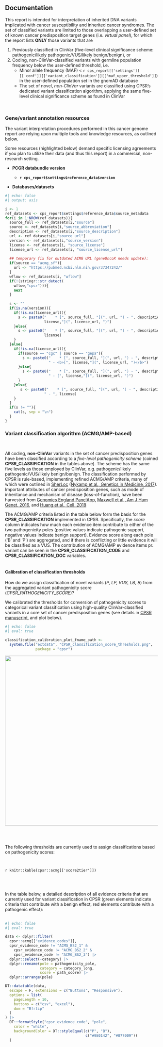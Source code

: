 ## Documentation

This report is intended for interpretation of inherited DNA variants implicated with cancer susceptibility and inherited cancer syndromes. The set of classified variants are limited to those overlapping a user-defined set of known cancer predisposition target genes (i.e. _virtual panel_), for which the report lists __ONLY__ those variants that are

1. Previously classified in ClinVar (five-level clinical significance scheme: pathogenic/likely pathogenic/VUS/likely benign/benign), or
2. Coding, non-ClinVar-classified variants with germline population frequency below the user-defined threshold, i.e. 
    * Minor allele frequency (MAF) < `r cps_report[['settings']][['conf']][['variant_classification']][['maf_upper_threshold']]`) in the user-defined population set in the gnomAD database
    * The set of novel, _non-ClinVar_ variants are classified using CPSR's dedicated variant classification algorithm, applying the same five-level clinical significance scheme as found in ClinVar

<br>

::: {.panel-tabset}

### Gene/variant annotation resources

The variant interpretation procedures performed in this cancer genome report are relying upon multiple tools and knowledge resources, as outlined below. 

::: {.callout-important title="Licensing note"}

Some resources (highlighted below) demand specific licensing agreements if you plan to utilize their data (and thus this report) in a commercial, non-research setting.

:::


* __PCGR databundle version__

  * __`r cps_report$settings$reference_data$version`__

* __Databases/datasets__ 
```r
#| echo: false
#| output: asis

i <- 1
ref_datasets <- cps_report$settings$reference_data$source_metadata
for(i in 1:NROW(ref_datasets)){
  source_full <- ref_datasets[i,"source"]
  source <- ref_datasets[i,"source_abbreviation"]
  description <- ref_datasets[i,"source_description"]
  url <- ref_datasets[i,"source_url"]
  version <- ref_datasets[i,"source_version"]
  license <- ref_datasets[i, "source_license"]
  license_url <- ref_datasets[i, "source_license_url"]
  
  ## temporary fix for outdated ACMG URL (geneOncoX needs update):
  if(source == "acmg_sf"){
    url <- "https://pubmed.ncbi.nlm.nih.gov/37347242/"
  }
  wflow <- ref_datasets[i, "wflow"]
  if(!(stringr::str_detect(
    wflow,"cpsr"))){
    next
  }
  
  s <- ""
  if(is.na(version)){
    if(!is.na(license_url)){
      s <- paste0("    * [", source_full, "](", url, ") - ", description, " - [",
                  license,"](", license_url, ")")
    }else{
      s <- paste0("    * [", source_full, "](", url, ") - ", description, " - ",
                  license)
    }
  }else{
    if(!is.na(license_url)){
      if(source == "cgc" | source == "gepa"){
        s <- paste0("    * [", source_full, "](", url, ") - ", description, " (<b>", version, "</b>)",
                    " - <b>[", license,"](", license_url, ")</b>")
      }else{
        s <- paste0("    * [", source_full, "](", url, ") - ", description, " (<b>", version, "</b>)",
                    " - [", license,"](", license_url, ")")
      }
    }else{
       s <- paste0("    * [", source_full, "](", url, ") - ", description, " (<b>", version, "</b>)",
                  " - ", license)
    }
  }
  if(s != ""){
    cat(s, sep = "\n")
  }
}

```

### Variant classification algorithm (ACMG/AMP-based)

<br>

All coding, <b>non-ClinVar</b> variants in the set of cancer predisposition genes have been classified according to a <i>five-level pathogenicity scheme</i> (coined <b>CPSR_CLASSIFICATION</b> in the tables above). The scheme has the same five levels as those employed by ClinVar, e.g. pathogenic/likely pathogenic/VUS/likely benign/benign. The classification performed by CPSR is rule-based, implementing refined ACMG/AMP criteria, many of which were outlined in [SherLoc](https://www.invitae.com/en/variant-classification/) ([Nykamp et al., Genetics in Medicine, 2017](https://www.ncbi.nlm.nih.gov/pubmed/28492532)). Important attributes of cancer predisposition genes, such as mode of inheritance and mechanism of disease (loss-of-function), have been harvested from [Genomics England PanelApp](https://panelapp.genomicsengland.co.uk/), [Maxwell et al., Am J Hum Genet, 2016](https://www.ncbi.nlm.nih.gov/pubmed/27153395), and [Huang et al., Cell, 2018](https://www.ncbi.nlm.nih.gov/pubmed/29625052)

The ACMG/AMP criteria listed in the table below form the basis for the <b>CPSR_CLASSIFICATION</b> implemented in CPSR. Specifically, the <i>score</i> column indicates how much each evidence item contribute to either of the two pathogenicity poles (positive values indicate pathogenic support, negative values indicate benign support). Evidence score along each pole ('B' and 'P') are aggregated, and if there is conflicting or little evidence it will be classified as a VUS. The contribution of ACMG/AMP evidence items pr. variant can be seen in the <b>CPSR_CLASSIFICATION_CODE</b> and <b>CPSR_CLASSIFICATION_DOC</b> variables.
<br><br>

#### Calibration of classification thresholds 

How do we assign classification of novel variants (<i>P, LP, VUS, LB, B</i>) from the aggregated variant pathogenicity score (<i>CPSR_PATHOGENICITY_SCORE</i>)?

We calibrated the thresholds for conversion of pathogenicity scores to categorical variant classification using high-quality ClinVar-classified variants in a core set of cancer predisposition genes (see details in [CPSR manuscript](https://doi.org/10.1002/ijc.33749), and plot below). 

```r
#| echo: false
#| eval: true

classification_calibration_plot_fname_path <- 
  system.file("extdata", "CPSR_classification_score_thresholds.png", 
              package = "cpsr")
```

<img src="`r classification_calibration_plot_fname_path`" title="" alt="" align="center" width="950" height="560"/>

<br>
<br>

The following thresholds are currently used to assign classifications based on pathogenicity scores:

<br>

`r knitr::kable(cpsr::acmg[['score2tier']])`

<br><br>

In the table below, a detailed description of all evidence criteria that are currently used for variant classification in CPSR (green elements indicate criteria that contribute with a benign effect, red elements contribute with a pathogenic effect):<br><br>


```r
#| echo: false
#| eval: true

data <- dplyr::filter(
  cpsr::acmg[["evidence_codes"]],
  cpsr_evidence_code != "ACMG_BS2_1" &
    cpsr_evidence_code != "ACMG_BS2_2" &
    cpsr_evidence_code != "ACMG_BS2_3") |>
  dplyr::select(-category) |>
  dplyr::rename(pole = pathogenicity_pole, 
                category = category_long, 
                score = path_score) |>
  dplyr::arrange(pole)

DT::datatable(data,
  escape = F, extensions = c("Buttons", "Responsive"),
  options = list(
    pageLength = 10,
    buttons = c("csv", "excel"),
    dom = "Bfrtip"
  )
) |>
  DT::formatStyle("cpsr_evidence_code", "pole",
    color = "white",
    backgroundColor = DT::styleEqual(c("P", "B"), 
                                     c("#9E0142", "#077009"))
  )
```

:::

